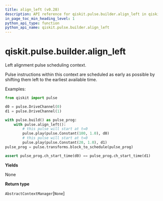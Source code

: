 ```yaml
---
title: align_left (v0.28)
description: API reference for qiskit.pulse.builder.align_left in qiskit v0.28
in_page_toc_min_heading_level: 1
python_api_type: function
python_api_name: qiskit.pulse.builder.align_left
---
```


<span id="qiskit-pulse-builder-align-left" />

# qiskit.pulse.builder.align\_left

<Function id="qiskit.pulse.builder.align_left" isDedicatedPage={true} github="https://github.com/qiskit/qiskit/tree/stable/0.18/qiskit/pulse/builder.py" signature="align_left()">
  Left alignment pulse scheduling context.

  Pulse instructions within this context are scheduled as early as possible by shifting them left to the earliest available time.

  Examples:

  ```python
  from qiskit import pulse

  d0 = pulse.DriveChannel(0)
  d1 = pulse.DriveChannel(1)

  with pulse.build() as pulse_prog:
      with pulse.align_left():
          # this pulse will start at t=0
          pulse.play(pulse.Constant(100, 1.0), d0)
          # this pulse will start at t=0
          pulse.play(pulse.Constant(20, 1.0), d1)
  pulse_prog = pulse.transforms.block_to_schedule(pulse_prog)

  assert pulse_prog.ch_start_time(d0) == pulse_prog.ch_start_time(d1)
  ```

  **Yields**

  None

  **Return type**

  `AbstractContextManager`\[`None`]
</Function>

